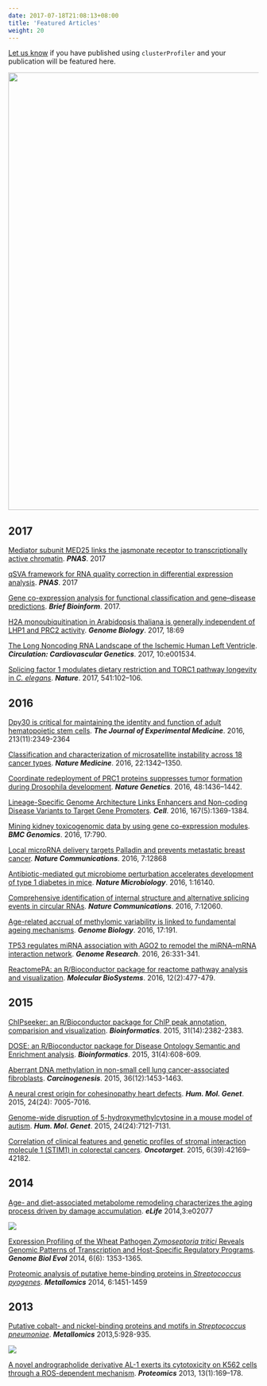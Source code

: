 ```yaml
---
date: 2017-07-18T21:08:13+08:00
title: 'Featured Articles'
weight: 20
---
```



<link rel="stylesheet" href="https://guangchuangyu.github.io/css/font-awesome.min.css">

[Let us know](https://github.com/GuangchuangYu/featured_img) if you have published using `clusterProfiler` and your publication will be featured here.


<img src="../images/citation.png" width="880"/>


## <i class="fa fa-calendar"></i> 2017

[Mediator subunit MED25 links the jasmonate receptor to transcriptionally active chromatin](http://dx.doi.org/10.1073/pnas.1710885114). ***PNAS***. 2017

[qSVA framework for RNA quality correction in differential expression analysis](http://dx.doi.org/10.1073/pnas.1617384114). ***PNAS***. 2017

[Gene co-expression analysis for functional classification and gene–disease predictions](http://dx.doi.org/10.1093/bib/bbw139). ***Brief Bioinform***. 2017.

[H2A monoubiquitination in Arabidopsis thaliana is generally independent of LHP1 and PRC2 activity](http://genomebiology.biomedcentral.com/articles/10.1186/s13059-017-1197-z).
***Genome Biology***. 2017, 18:69

[The Long Noncoding RNA Landscape of the Ischemic Human Left Ventricle](http://circgenetics.ahajournals.org/content/10/1/e001534). ***Circulation: Cardiovascular Genetics***. 2017, 10:e001534.

[Splicing factor 1 modulates dietary restriction and TORC1 pathway longevity in *C. elegans*](http://www.nature.com/nature/journal/vaop/ncurrent/full/nature20789.html). ***Nature***. 2017, 541:102–106.


## <i class="fa fa-calendar"></i> 2016

[Dpy30 is critical for maintaining the identity and function of adult hematopoietic stem cells](http://jem.rupress.org/content/early/2016/09/14/jem.20160185.full). ***The Journal of Experimental Medicine***. 2016, 213(11):2349-2364

[Classification and characterization of microsatellite instability across 18 cancer types](http://www.nature.com/nm/journal/vaop/ncurrent/full/nm.4191.html). ***Nature Medicine***. 2016, 22:1342–1350.

[Coordinate redeployment of PRC1 proteins suppresses tumor formation during Drosophila development](http://www.nature.com/ng/journal/vaop/ncurrent/full/ng.3671.html). ***Nature Genetics***. 2016, 48:1436–1442.

[Lineage-Specific Genome Architecture Links Enhancers and Non-coding Disease Variants to Target Gene Promoters](http://www.sciencedirect.com/science/article/pii/S0092867416313228). ***Cell***. 2016, 167(5):1369-1384.

[Mining kidney toxicogenomic data by using gene co-expression modules](https://bmcgenomics.biomedcentral.com/articles/10.1186/s12864-016-3143-y). ***BMC Genomics***. 2016, 17:790.

[Local microRNA delivery targets Palladin and prevents metastatic breast cancer](http://www.nature.com/ncomms/2016/160919/ncomms12868/full/ncomms12868.html). ***Nature Communications***. 2016, 7:12868

[Antibiotic-mediated gut microbiome perturbation accelerates development of type 1 diabetes in mice](http://www.nature.com/articles/nmicrobiol2016140). **_Nature Microbiology_**. 2016, 1:16140.

[Comprehensive identification of internal structure and alternative splicing events in circular RNAs](http://dx.doi.org/10.1038/ncomms12060). **_Nature Communications_**. 2016, 7:12060.

[Age-related accrual of methylomic variability is linked to fundamental ageing mechanisms](https://genomebiology.biomedcentral.com/articles/10.1186/s13059-016-1053-6). ***Genome Biology***. 2016, 17:191.

[TP53 regulates miRNA association with AGO2 to remodel the miRNA–mRNA interaction network](http://genome.cshlp.org/content/26/3/331.short). __*Genome Research*__. 2016, 26:331-341.

[ReactomePA: an R/Bioconductor package for reactome pathway analysis and visualization](http://dx.doi.org/10.1039/C5MB00663E). __*Molecular BioSystems*__. 2016, 12(2):477-479.


## <i class="fa fa-calendar"></i> 2015

[ChIPseeker: an R/Bioconductor package for ChIP peak annotation, comparision and visualization](http://bioinformatics.oxfordjournals.org/cgi/content/abstract/btv145). __*Bioinformatics*__. 2015, 31(14):2382-2383.

[DOSE: an R/Bioconductor package for Disease Ontology Semantic and Enrichment analysis](http://bioinformatics.oxfordjournals.org/cgi/content/abstract/btu684). __*Bioinformatics*__. 2015, 31(4):608-609.

[Aberrant DNA methylation in non-small cell lung cancer-associated fibroblasts](http://dx.doi.org/10.1093/carcin/bgv146). __*Carcinogenesis*__. 2015, 36(12):1453-1463.

[A neural crest origin for cohesinopathy heart defects](http://dx.doi.org/10.1093/hmg/ddv402). __*Hum. Mol. Genet*__. 2015, 24(24): 7005-7016.

[Genome-wide disruption of 5-hydroxymethylcytosine in a mouse model of autism](http://dx.doi.org/10.1093/hmg/ddv411). __*Hum. Mol. Genet*__. 2015, 24(24):7121-7131.

[Correlation of clinical features and genetic profiles of stromal interaction molecule 1 (STIM1) in colorectal cancers](https://www.ncbi.nlm.nih.gov/pmc/articles/PMC4747217/). __*Oncotarget*__. 2015, 6(39):42169–42182.

## <i class="fa fa-calendar"></i> 2014

[Age- and diet-associated metabolome remodeling characterizes the aging process driven by damage accumulation](http://dx.doi.org/10.7554/eLife.02077). **_eLife_** 2014,3:e02077

![](https://guangchuangyu.github.io/featured_img/clusterProfiler/elife-02077-fig5-v1.jpg)


[Expression Profiling of the Wheat Pathogen *Zymoseptoria tritici* Reveals Genomic Patterns of Transcription and Host-Specific Regulatory Programs](http://dx.doi.org/10.1093/gbe/evu101). **_Genome Biol Evol_** 2014, 6(6): 1353-1365.


[Proteomic analysis of putative heme-binding proteins in *Streptococcus pyogenes*](http://dx.doi.org/10.1039/C4MT00027G). **_Metallomics_** 2014, 6:1451-1459


## <i class="fa fa-calendar"></i> 2013

[Putative cobalt- and nickel-binding proteins and motifs in *Streptococcus pneumoniae*](http://dx.doi.org/10.1039/C3MT00126A). **_Metallomics_** 2013,5:928-935.

![](https://guangchuangyu.github.io/featured_img/clusterProfiler/c3mt00126a-f2.gif)

[A novel andrographolide derivative AL-1 exerts its cytotoxicity on K562 cells through a ROS-dependent mechanism](http://dx.doi.org/10.1002/pmic.201200273). **_Proteomics_** 2013, 13(1):169–178.



